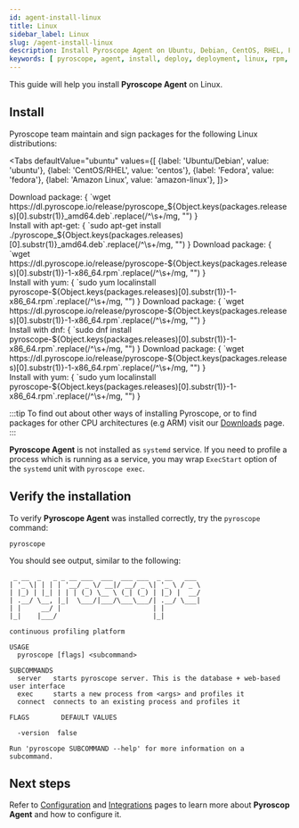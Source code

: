 ```yaml
---
id: agent-install-linux
title: Linux
sidebar_label: Linux
slug: /agent-install-linux
description: Install Pyroscope Agent on Ubuntu, Debian, CentOS, RHEL, Fedora, Amazon Linux
keywords: [ pyroscope, agent, install, deploy, deployment, linux, rpm, deb, package, ubuntu, debian, centos, rhel, fedora, amazon ]
---
```





This guide will help you install **Pyroscope Agent** on <FontAwesomeIcon color="#0db7ed" icon={faLinux}/> Linux.

## Install

Pyroscope team maintain and sign packages for the following Linux distributions:

<Tabs
  defaultValue="ubuntu"
  values={[
    {label: 'Ubuntu/Debian', value: 'ubuntu'},
    {label: 'CentOS/RHEL', value: 'centos'},
    {label: 'Fedora', value: 'fedora'},
    {label: 'Amazon Linux', value: 'amazon-linux'},
  ]}>

  <TabItem value="ubuntu">
    Download package:
    <CodeBlock className="language-shell">
      {
        `wget https://dl.pyroscope.io/release/pyroscope_${Object.keys(packages.releases)[0].substr(1)}_amd64.deb`.replace(/^\s+/mg, "")
      }
    </CodeBlock>
    <br/>Install with apt-get:
    <CodeBlock className="language-shell">
      {
        `sudo apt-get install ./pyroscope_${Object.keys(packages.releases)[0].substr(1)}_amd64.deb`.replace(/^\s+/mg, "")
      }
    </CodeBlock>
  </TabItem>

  <TabItem value="centos">
    Download package:
    <CodeBlock className="language-shell">
      {
        `wget https://dl.pyroscope.io/release/pyroscope-${Object.keys(packages.releases)[0].substr(1)}-1-x86_64.rpm`.replace(/^\s+/mg, "")
      }
    </CodeBlock>
    <br/>Install with yum:
    <CodeBlock className="language-shell">
      {
        `sudo yum localinstall pyroscope-${Object.keys(packages.releases)[0].substr(1)}-1-x86_64.rpm`.replace(/^\s+/mg, "")
      }
    </CodeBlock>
  </TabItem>

  <TabItem value="fedora">
    Download package:
    <CodeBlock className="language-shell">
      {
        `wget https://dl.pyroscope.io/release/pyroscope-${Object.keys(packages.releases)[0].substr(1)}-1-x86_64.rpm`.replace(/^\s+/mg, "")
      }
    </CodeBlock>
    <br/>Install with dnf:
    <CodeBlock className="language-shell">
      {
        `sudo dnf install pyroscope-${Object.keys(packages.releases)[0].substr(1)}-1-x86_64.rpm`.replace(/^\s+/mg, "")
      }
    </CodeBlock>
  </TabItem>

  <TabItem value="amazon-linux">
    Download package:
    <CodeBlock className="language-shell">
      {
        `wget https://dl.pyroscope.io/release/pyroscope-${Object.keys(packages.releases)[0].substr(1)}-1-x86_64.rpm`.replace(/^\s+/mg, "")
      }
    </CodeBlock>
    <br/>Install with yum:
    <CodeBlock className="language-shell">
      {
        `sudo yum localinstall pyroscope-${Object.keys(packages.releases)[0].substr(1)}-1-x86_64.rpm`.replace(/^\s+/mg, "")
      }
    </CodeBlock>
  </TabItem>

</Tabs>

:::tip
To find out about other ways of installing Pyroscope, or to find packages for other CPU architectures (e.g ARM) visit our [Downloads](/downloads) page.
:::

**Pyroscope Agent** is not installed as `systemd` service. If you need to profile a process which is running as a service,
you may wrap `ExecStart` option of the `systemd` unit with `pyroscope exec`.

## Verify the installation

To verify **Pyroscope Agent** was installed correctly, try the `pyroscope` command:
```
pyroscope
```

You should see output, similar to the following:
```
 _ __  _   _ _ __ ___  ___  ___ ___  _ __   ___
| '_ \| | | | '__/ _ \/ __|/ __/ _ \| '_ \ / _ \
| |_) | |_| | | | (_) \__ \ (_| (_) | |_) |  __/
| .__/ \__, |_|  \___/|___/\___\___/| .__/ \___|
| |     __/ |                       | |
|_|    |___/                        |_|

continuous profiling platform

USAGE
  pyroscope [flags] <subcommand>

SUBCOMMANDS
  server   starts pyroscope server. This is the database + web-based user interface
  exec     starts a new process from <args> and profiles it
  connect  connects to an existing process and profiles it

FLAGS        DEFAULT VALUES

  -version  false

Run 'pyroscope SUBCOMMAND --help' for more information on a subcommand.
```

## Next steps

Refer to [Configuration](/docs/agent-configuration-overview) and [Integrations](/docs/supported-integrations) pages to learn more about
**Pyroscop Agent** and how to configure it.
